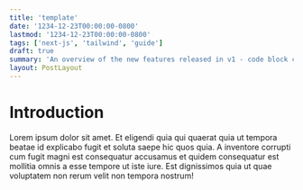 ```yaml
---
title: 'template'
date: '1234-12-23T00:00:00-0800'
lastmod: '1234-12-23T00:00:00-0800'
tags: ['next-js', 'tailwind', 'guide']
draft: true
summary: 'An overview of the new features released in v1 - code block copy, multiple authors, frontmatter layout and more'
layout: PostLayout
---
```


# Introduction

Lorem ipsum dolor sit amet. Et eligendi quia qui quaerat quia ut tempora beatae id explicabo fugit et soluta saepe hic quos quia. A inventore corrupti cum fugit magni est consequatur accusamus et quidem consequatur est mollitia omnis a esse tempore ut iste iure. Est dignissimos quia ut quae voluptatem non rerum velit non tempora nostrum!
